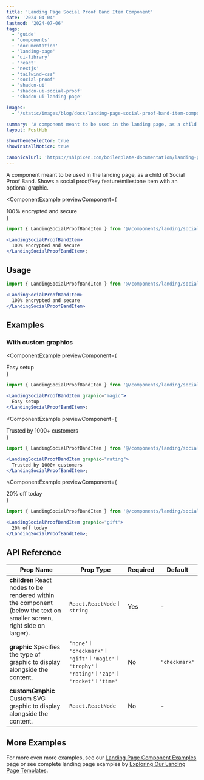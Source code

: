 ```yaml
---
title: 'Landing Page Social Proof Band Item Component'
date: '2024-04-04'
lastmod: '2024-07-06'
tags:
  - 'guide'
  - 'components'
  - 'documentation'
  - 'landing-page'
  - 'ui-library'
  - 'react'
  - 'nextjs'
  - 'tailwind-css'
  - 'social-proof'
  - 'shadcn-ui'
  - 'shadcn-ui-social-proof'
  - 'shadcn-ui-landing-page'

images:
  - '/static/images/blog/docs/landing-page-social-proof-band-item-component.webp'

summary: 'A component meant to be used in the landing page, as a child of Social Proof Band. Shows a social proof/key feature/milestone item with an optional graphic.'
layout: PostHub

showThemeSelector: true
showInstallNotice: true

canonicalUrl: 'https://shipixen.com/boilerplate-documentation/landing-page-components/social-proof-band-item'
---
```


A component meant to be used in the landing page, as a child of Social Proof Band. Shows a social proof/key feature/milestone item with an optional graphic.

<ComponentExample
  previewComponent={
    <div className="p-6">
      <LandingSocialProofBandItem>
        100% encrypted and secure
      </LandingSocialProofBandItem>
    </div>
}

>

```jsx
import { LandingSocialProofBandItem } from '@/components/landing/social-proof/LandingSocialProofBandItem';

<LandingSocialProofBandItem>
  100% encrypted and secure
</LandingSocialProofBandItem>;
```

</ComponentExample>

## Usage

```jsx
import { LandingSocialProofBandItem } from '@/components/landing/social-proof/LandingSocialProofBandItem';
```

```jsx
<LandingSocialProofBandItem>
  100% encrypted and secure
</LandingSocialProofBandItem>
```

## Examples

### With custom graphics

<ComponentExample
  previewComponent={
    <div className="p-6">
      <LandingSocialProofBandItem graphic="magic">
        Easy setup
      </LandingSocialProofBandItem>
    </div>
}

>

```jsx
import { LandingSocialProofBandItem } from '@/components/landing/social-proof/LandingSocialProofBandItem';

<LandingSocialProofBandItem graphic="magic">
  Easy setup
</LandingSocialProofBandItem>;
```

</ComponentExample>

<ComponentExample
  previewComponent={
    <div className="p-6">
      <LandingSocialProofBandItem graphic="rating">
        Trusted by 1000+ customers
      </LandingSocialProofBandItem>
    </div>
}

>

```jsx
import { LandingSocialProofBandItem } from '@/components/landing/social-proof/LandingSocialProofBandItem';

<LandingSocialProofBandItem graphic="rating">
  Trusted by 1000+ customers
</LandingSocialProofBandItem>;
```

</ComponentExample>

<ComponentExample
  previewComponent={
    <div className="p-6">
      <LandingSocialProofBandItem graphic="gift">
        20% off today
      </LandingSocialProofBandItem>
    </div>
}

>

```jsx
import { LandingSocialProofBandItem } from '@/components/landing/social-proof/LandingSocialProofBandItem';

<LandingSocialProofBandItem graphic="gift">
  20% off today
</LandingSocialProofBandItem>;
```

</ComponentExample>

## API Reference

| Prop Name                                                                                                                             | Prop Type                                                                 | Required | Default       |
| ------------------------------------------------------------------------------------------------------------------------------------- | ------------------------------------------------------------------------- | -------- | ------------- |
| **children** <Tippy>React nodes to be rendered within the component (below the text on smaller screen, right side on larger).</Tippy> | `React.ReactNode` ǀ `string`                                              | Yes      | -             |
| **graphic** <Tippy>Specifies the type of graphic to display alongside the content.</Tippy>                                            | `'none'` ǀ `'checkmark'` ǀ `'gift'` ǀ `'magic'` ǀ `'trophy'` ǀ `'rating'` ǀ `'zap'` ǀ `'rocket'` ǀ `'time'` | No       | `'checkmark'` |
| **customGraphic** <Tippy>Custom SVG graphic to display alongside the content.</Tippy>                                                 | `React.ReactNode`                                                         | No       | -             |

## More Examples

For more even more examples, see our <a href="/demo/landing-page-component-examples" className="fancy-link">Landing Page Component Examples</a> page or see complete landing page examples by <a href="/demo/landing-page-templates" className="fancy-link">Exploring Our Landing Page Templates</a>.
